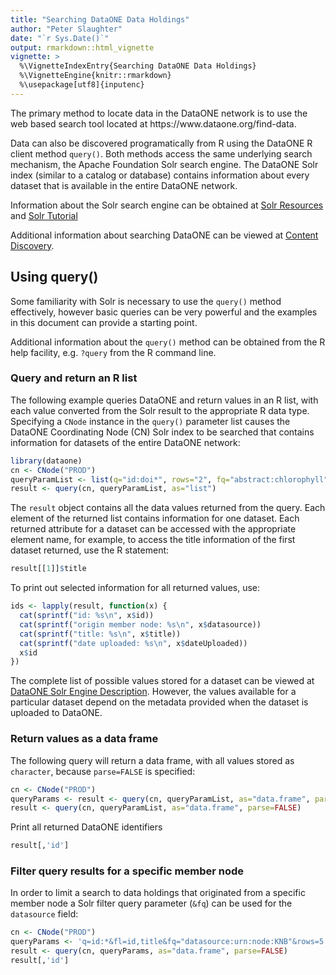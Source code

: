 ```yaml
---
title: "Searching DataONE Data Holdings"
author: "Peter Slaughter"
date: "`r Sys.Date()`"
output: rmarkdown::html_vignette
vignette: >
  %\VignetteIndexEntry{Searching DataONE Data Holdings}
  %\VignetteEngine{knitr::rmarkdown}
  %\usepackage[utf8]{inputenc}
---
```


The primary method to locate data in the DataONE network is to use the web based search tool located at https://www.dataone.org/find-data.

Data can also be discovered programatically from R using the DataONE R client method `query()`. Both methods access the same
underlying search mechanism, the Apache Foundation Solr search engine. The DataONE Solr index (similar to a catalog or database)
contains information about every dataset that is available in the entire DataONE network. 

Information about the Solr search engine can be obtained at [Solr Resources](http://lucene.apache.org/solr/resources.html) and 
[Solr Tutorial](http://www.solrtutorial.com)

Additional information about searching DataONE can be viewed at [Content Discovery](https://mule1.dataone.org/ArchitectureDocs-current/design/SearchMetadata.html).

## Using query()

Some familiarity with Solr is necessary to use the `query()` method
effectively, however basic queries can be very powerful and the examples in this document can provide a starting point.

Additional information about the `query()` method can be obtained from the R help facility, e.g. `?query` from the R command line.

### Query and return an R list

The following example queries DataONE and return values in an R list, with each value converted from the Solr result to the appropriate R data type. Specifying 
a `CNode` instance in the `query()` parameter list causes the DataONE Coordinating Node (CN) Solr index to be searched that contains information for datasets of the entire DataONE network:


```r
library(dataone)
cn <- CNode("PROD")
queryParamList <- list(q="id:doi*", rows="2", fq="abstract:chlorophyll", fl="id,title,dateUploaded,abstract,datasource,size")
result <- query(cn, queryParamList, as="list")
```

The `result` object contains all the data values returned from the query. Each element of the returned list contains information
for one dataset. Each returned attribute for a dataset can be accessed with the appropriate element name, for example, to 
access the title information of the first dataset returned, use the R statement:

```r
result[[1]]$title
```

To print out selected information for all returned values, use:

```r
ids <- lapply(result, function(x) {
  cat(sprintf("id: %s\n", x$id))
  cat(sprintf("origin member node: %s\n", x$datasource))
  cat(sprintf("title: %s\n", x$title))
  cat(sprintf("date uploaded: %s\n", x$dateUploaded))
  x$id
})
```
  
The complete list of possible values stored for a dataset can be viewed at [DataONE Solr Engine Description](https://cn.dataone.org/cn/v1/query/solr). However,
the values available for a particular dataset depend on the metadata provided when the dataset is uploaded to DataONE.

### Return values as a data frame

The following query will return a data frame, with all values stored as `character`, because `parse=FALSE` is specified:

```r
cn <- CNode("PROD")
queryParams <- result <- query(cn, queryParamList, as="data.frame", parse=FALSE)
result <- query(cn, queryParamList, as="data.frame", parse=FALSE)
```

Print all returned DataONE identifiers
  
```r
result[,'id']
```
  
### Filter query results for a specific member node

In order to limit a search to data holdings that originated from a specific member node a Solr filter query parameter (`&fq`) can be used
for the `datasource` field:

```r
cn <- CNode("PROD")
queryParams <- 'q=id:*&fl=id,title&fq="datasource:urn:node:KNB"&rows=5'
result <- query(cn, queryParams, as="data.frame", parse=FALSE)
result[,'id']
```
  

